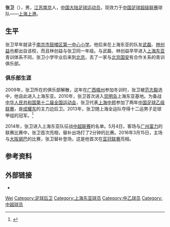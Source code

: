 {{Otheruses|other=名为张卫的其他人物|张卫 (消歧义)}}
{{Infobox football biography
| name                = 张卫
| image               = 
| birth_date          = {{Birth date and age|1993|3|28}}
| birth_place         = {{CHN-1949}}[[江苏省|江苏省]][[南京市|南京市]]
| country             = {{PRC}}
| height              = {{Height|meters=1.78}}
| position            = [[后卫_(足球)|后卫]]
| currentclub         = [[上海上港|上海上港]]
| clubnumber          = 2
| youthyears1         = 
| youthclubs1         = [[上海东亚|上海东亚]]
| years1              = 2011–2012
| clubs1              = [[上海浦东中邦足球俱乐部|上海中邦]]
| caps1               = 
| goals1              = 
| years2              = 2014–
| clubs2              = [[上海上港集团足球俱乐部|上海上港]]
| caps2               = 15
| goals2              = 0
| nationalyears1      = 
| nationalteam1       = 
| nationalcaps1       = 
| nationalgoals1      = 
| club-update         = 2016年1月1日
| nationalteam-update = 
}}
'''张卫'''（{{bd|1993年|3月28日|||catIdx=Zhang, Wei}}），男，[[江苏|江苏]][[南京|南京]]人，[[中国大陆|中国大陆]][[足球|足球]][[运动员|运动员]]，现效力于[[中国足球超级联赛|中国足球超级联赛]]球队——[[上海上港集团足球俱乐部|上海上港]]。

== 生平 ==
张卫早年就读于[[南京市鼓楼区第一中心小学|南京市鼓楼区第一中心小学]]。他后来在上海东亚的队友[[武磊|武磊]]、[[林创益|林创益]]也都出自该校，而且林创益与张卫同一年级。与武磊、林创益早早进入[[上海东亚|上海东亚]]青训体系不同，张卫小学毕业后来到[[北京|北京]]，去了一家与[[北京国安|北京国安]]有合作关系的青训俱乐部。

=== 俱乐部生涯 ===
2009年，张卫所在的俱乐部解散，这年在[[广西|广西]][[梧州|梧州]]参加冬训时，张卫被[[范志毅|范志毅]]选中，他自此进入上海东亚。2010年，张卫首次进入[[崇明岛|崇明岛]]上海东亚基地。为备战[[中华人民共和国第十二届全国运动会|中华人民共和国第十二届全国运动会]]，张卫代表[[上海中邦|上海中邦]]参加了两年[[中国足球乙级联赛|中国足球乙级联赛]]，是[[成耀东|成耀东]]的主力边后卫。2013年，张卫随上海全运队夺得十二运男子足球甲组的冠军。<ref>{{cite news|title=根宝二期超级风暴形成中 小新疆张卫希望赶上武磊|url=http://sports.online.sh.cn/sports/gb/content/2014-01/15/content_6637070.htm|accessdate=2016-08-24|agency=东方体育日报|date=2014-01-15|deadurl=yes|archiveurl=https://web.archive.org/web/20170112043022/http://sports.online.sh.cn/sports/gb/content/2014-01/15/content_6637070.htm|archivedate=2017年1月12日|df=}}</ref>

2014年，张卫进入上海东亚队征战[[中超联赛|中超联赛]]的名单。5月4日，客场与[[广州富力|广州富力]]的联赛比赛中，张卫首次亮相，替补出场打了2分钟的比赛。2016年3月15日，主场与[[大阪钢巴|大阪钢巴]]的比赛，张卫替补登场，这是他首次在[[亚冠联赛|亚冠联赛]]亮相。

== 参考资料 ==
{{reflist}}

== 外部链接 ==
* {{sinaweibo|2824241254|张卫}}

{{2012年中乙分类名单上海中邦}}
{{2014年中超分类名单上海东亚}}
{{2015年中超分类名单上海上港}}
{{2016年中超分类名单上海上港}}
{{2017年中超分类名单上海上港}}
{{2018年中超分类名单上海上港}}

{{Authority control}}
{{DEFAULTSORT:Zhang, Wei}}
[[Category:张姓|Wei]]
[[Category:足球后卫|Category:足球后卫]]
[[Category:上海东亚球员|Category:上海东亚球员]]
[[Category:中乙球员|Category:中乙球员]]
[[Category:中超球员|Category:中超球员]]